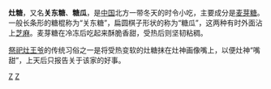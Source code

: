{{多個問題|
{{Expand language|en}}
{{expert|time=2018-12-07T10:15:24+00:00}}
{{unreferenced|time=2018-12-07T10:14:59+00:00}}
}}
'''灶糖'''，又名'''关东糖'''、'''糖瓜'''，是[[中国|中国]]北方一带冬天的时令小吃，主要成分是[[麦芽糖|麦芽糖]]。一般长条形的糖棍称为“关东糖”，扁圆棋子形状的称为“糖瓜”，这两种有时外面沾上[[芝麻|芝麻]]。麦芽糖在冷冻后吃起来酥脆香甜，受热后则坚韧粘稠。

[[祭灶节|祭祀灶王爷]]的传统习俗之一是将受热变软的灶糖抹在灶神画像嘴上，以便灶神“嘴甜”，上天后只报告关于该家的好事。

{{Dessert-stub}}{{春节}}
[[Category:中國甜食|Z]]
[[Category:京津小吃|Z]]
